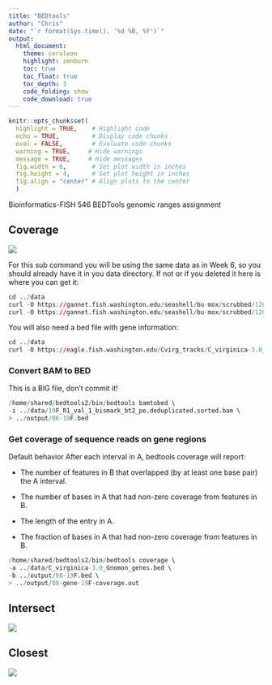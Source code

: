 ```yaml
---
title: "BEDtools"
author: "Chris"
date: "`r format(Sys.time(), '%d %B, %Y')`"  
output: 
  html_document:
    theme: cerulean
    highlight: zenburn
    toc: true
    toc_float: true
    toc_depth: 3
    code_folding: show
    code_download: true
---
```


```r

knitr::opts_chunk$set(
  highlight = TRUE,    # Highlight code
  echo = TRUE,         # Display code chunks
  eval = FALSE,        # Evaluate code chunks
  warning = TRUE,     # Hide warnings
  message = TRUE,     # Hide messages
  fig.width = 6,       # Set plot width in inches
  fig.height = 4,      # Set plot height in inches
  fig.align = "center" # Align plots to the center
  )

```

Bioinformatics-FISH 546 BEDTools genomic ranges assignment

## Coverage

![](http://gannet.fish.washington.edu/seashell/snaps/Monosnap_coverage__bedtools_2.31.0_documentation_2023-05-14_07-59-15.png){fig-align="center"}

For this sub command you will be using the same data as in Week 6, so you should already have it in you data directory. If not or if you deleted it here is where you can get it:

```r
cd ../data 
curl -O https://gannet.fish.washington.edu/seashell/bu-mox/scrubbed/120321-cvBS/19F_R1_val_1_bismark_bt2_pe.deduplicated.sorted.bam 
curl -O https://gannet.fish.washington.edu/seashell/bu-mox/scrubbed/120321-cvBS/19F_R1_val_1_bismark_bt2_pe.deduplicated.sorted.bam.bai
```

You will also need a bed file with gene information:

```r
cd ../data 
curl -O https://eagle.fish.washington.edu/Cvirg_tracks/C_virginica-3.0_Gnomon_genes.bed
```

### Convert BAM to BED

::: callout-warning
This is a BIG file, don't commit it!
:::

```r

/home/shared/bedtools2/bin/bedtools bamtobed \
-i ../data/19F_R1_val_1_bismark_bt2_pe.deduplicated.sorted.bam \
> ../output/08-19F.bed

```

### Get coverage of sequence reads on gene regions

Default behavior After each interval in A, bedtools coverage will report:

-   The number of features in B that overlapped (by at least one base pair) the A interval.

-   The number of bases in A that had non-zero coverage from features in B.

-   The length of the entry in A.

-   The fraction of bases in A that had non-zero coverage from features in B.

```r
/home/shared/bedtools2/bin/bedtools coverage \
-a ../data/C_virginica-3.0_Gnomon_genes.bed \
-b ../output/08-19F.bed \
> ../output/08-gene-19F-coverage.out
```

## Intersect

![](http://gannet.fish.washington.edu/seashell/snaps/Monosnap_intersect__bedtools_2.31.0_documentation_2023-05-14_07-04-41.png){fig-align="center"}

## Closest

![](http://gannet.fish.washington.edu/seashell/snaps/Monosnap_closest__bedtools_2.31.0_documentation_2023-05-14_07-18-54.png){fig-align="center"}
